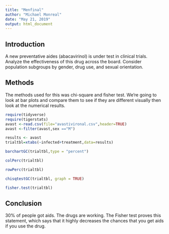 ```yaml
---
title: "Menfinal"
author: "Michael Monreal"
date: "May 21, 2019"
output: html_document
---
```


## Introduction
A new  preventative aides (abacavirinol) is under test in clinical trials. Analyze the effectiveness of this drug across the board. Consider population subgroups by gender, drug use, and sexual orientation. 

## Methods 
The methods used for this was chi-square and fisher test. We're going to look at bar plots and compare them to see if they are different visually then look at the numerical results.
   
```r
require(tidyverse)
require(tigerstats)
avast <-read.csv(file="avastivironal.csv",header=TRUE)
avast <-filter(avast,sex =="M")
```

```r
results <- avast
trialtbl=xtabs(~infected+treatment,data=results)
```

```r
barchartGC(trialtbl,type = "percent")
```

```r
colPerc(trialtbl)
```

```r
rowPerc(trialtbl)
```

```r
chisqtestGC(trialtbl, graph = TRUE)
```

```r
fisher.test(trialtbl)
```

## Conclusion
30% of people got aids. The drugs are working. The Fisher test proves this statement, which says that it highly decreases the chances that you get aids if you use the drug. 